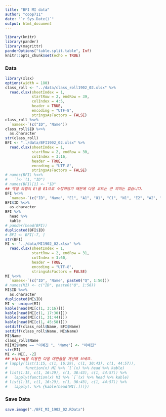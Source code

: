 ```yaml
---
title: "BFI MI data"
author: "coop711"
date: "`r Sys.Date()`"
output: html_document
---
```


```r
library(knitr)
library(pander)
library(magrittr)
panderOptions("table.split.table", Inf)
knitr::opts_chunk$set(echo = TRUE)
```

### Data

```r
library(xlsx)
options(width = 180)
class_roll <- "../data/class_roll1902_02.xlsx" %>% 
  read.xlsx(sheetIndex = 1,
            startRow = 2, endRow = 39,
            colIndex = 4:5,
            header = TRUE,
            encoding = "UTF-8",
            stringsAsFactors = FALSE)
class_roll %<>%
  `names<-`(c("ID", "Name"))
class_roll$ID %<>%
  as.character
str(class_roll)
BFI <- "../data/BFI1902_02.xlsx" %>% 
  read.xlsx(sheetIndex = 1, 
            startRow = 2, endRow = 30, 
            colIndex = 3:16, 
            header = TRUE, 
            encoding = "UTF-8",
            stringsAsFactors = FALSE)
# names(BFI) %<>%
#   `[<-`(1, "ID")
# names(BFI)[1] <- "ID"
## 엑셀 파일의 E!을 E1으로 수정하였기 때문에 다음 코드는 큰 의미는 없습니다.
BFI %<>%
  `names<-`(c("ID", "Name", "E1", "A1", "O1", "C1", "N1", "E2", "A2", "O2", "C2", "N2", "O3", "A3"))
BFI$ID %<>%
  as.character
BFI %>% 
  head %>%
  kable
# pander(head(BFI))
duplicated(BFI$ID)
# BFI <- BFI[-7, ]
str(BFI)
MI <- "../data/MI1902_02.xlsx" %>%
  read.xlsx(sheetIndex = 1, 
            startRow = 2, endRow = 31, 
            colIndex = 3:60, 
            header = TRUE, 
            encoding = "UTF-8",
            stringsAsFactors = FALSE)
MI %<>%
  `names<-`(c("ID", "Name", paste0("Q", 1:56)))
# names(MI) <- c("ID", paste0("Q", 1:56))
MI$ID %<>% 
  as.character
duplicated(MI$ID)
MI <- unique(MI)
kable(head(MI[c(1, 3:16)]))
kable(head(MI[c(1, 17:30)]))
kable(head(MI[c(1, 31:44)]))
kable(head(MI[c(1, 45:58)]))
setdiff(class_roll$Name, BFI$Name)
setdiff(class_roll$Name, MI$Name)
MI$Name
class_roll$Name
MI[MI$Name == "이예진 ", "Name"] <- "이예진"
str(MI)
MI <- MI[, -2]
## piping을 이용한 다음 대안들을 개선해 보세요.
# lapply(list(1:15, c(1, 16:29), c(1, 30:43), c(1, 44:57)), 
#        function(x) MI %>% `[`(x) %>% head %>% kable)
# list(1:15, c(1, 16:29), c(1, 30:43), c(1, 44:57)) %>%
#   lapply(function(x) MI %>% `[`(x) %>% head %>% kable)
# list(1:15, c(1, 16:29), c(1, 30:43), c(1, 44:57)) %>%
#   lapply(. %>% {kable(head(MI[.]))})
```

### Save Data

```r
save.image("./BFI_MI_1902_02.RData")
```

